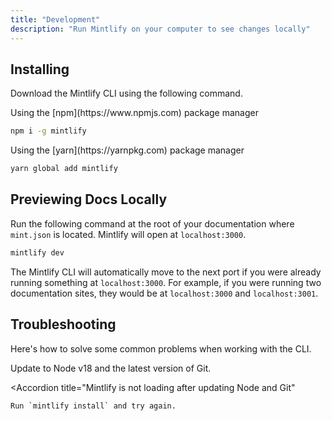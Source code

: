 ```yaml
---
title: "Development"
description: "Run Mintlify on your computer to see changes locally"
---
```


## Installing

Download the Mintlify CLI using the following command.

<Tabs>

<Tab title="npm">
Using the [npm](https://www.npmjs.com) package manager

```bash
npm i -g mintlify
```
</Tab>

<Tab title="yarn">
Using the [yarn](https://yarnpkg.com) package manager

```bash
yarn global add mintlify
```
</Tab>

</Tabs>

## Previewing Docs Locally

Run the following command at the root of your documentation where `mint.json` is located. Mintlify will open at `localhost:3000`.

```bash Terminal
mintlify dev
```

<Tip>

The Mintlify CLI will automatically move to the next port if you were already running something at `localhost:3000`. For example, if you were running two documentation sites, they would be at `localhost:3000` and `localhost:3001`.

</Tip>

## Troubleshooting

Here's how to solve some common problems when working with the CLI.

<AccordionGroup>
  <Accordion title="Mintlify is not loading">
    Update to Node v18 and the latest version of Git.
  </Accordion>

  <Accordion
    title="Mintlify is not loading after updating Node and Git"
  >
    Run `mintlify install` and try again.
  </Accordion>
</AccordionGroup>
